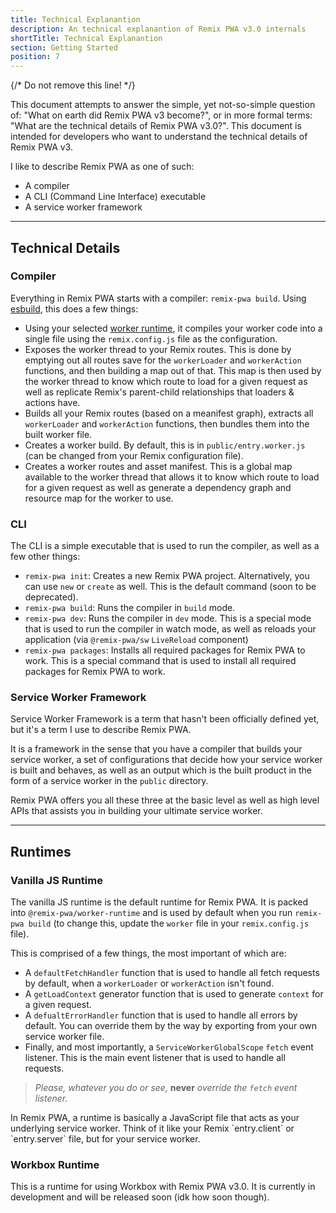 ```yaml
---
title: Technical Explanantion
description: An technical explanantion of Remix PWA v3.0 internals
shortTitle: Technical Explanantion
section: Getting Started
position: 7
---
```


{/* Do not remove this line! */}

This document attempts to answer the simple, yet not-so-simple question of: "What on earth did Remix PWA v3 become?", or in more formal terms:
"What are the technical details of Remix PWA v3.0?". This document is intended for developers who want to understand the technical details of Remix PWA v3. 

I like to describe Remix PWA as one of such:

- A compiler
- A CLI (Command Line Interface) executable
- A service worker framework

---

## Technical Details

### Compiler

Everything in Remix PWA starts with a compiler: `remix-pwa build`. Using [esbuild](https://esbuild.github.io/), this does a few things:

- Using your selected [worker runtime](#runtimes), it compiles your worker code into a single file using the `remix.config.js` file as the configuration.
- Exposes the worker thread to your Remix routes. This is done by emptying out all routes save for the `workerLoader` and `workerAction` functions, 
and then building a map out of that. This map is then used by the worker thread to know which route to load for a given request as well as replicate Remix's parent-child relationships
that loaders & actions have.
- Builds all your Remix routes (based on a meanifest graph), extracts all `workerLoader` and `workerAction` functions, then bundles them into the built worker file.
- Creates a worker build. By default, this is in `public/entry.worker.js` (can be changed from your Remix configuration file).
- Creates a worker routes and asset manifest. This is a global map available to the worker thread that allows it to know which route to load for a given request
as well as generate a dependency graph and resource map for the worker to use.

### CLI

The CLI is a simple executable that is used to run the compiler, as well as a few other things:

- `remix-pwa init`: Creates a new Remix PWA project. Alternatively, you can use `new` or `create` as well. This is the default command (soon to be deprecated).
- `remix-pwa build`: Runs the compiler in `build` mode.
- `remix-pwa dev`: Runs the compiler in `dev` mode. This is a special mode that is used to run the compiler in watch mode,
as well as reloads your application (via `@remix-pwa/sw` `LiveReload` component)
- `remix-pwa packages`: Installs all required packages for Remix PWA to work. This is a special command that is used to install all required packages for Remix PWA to work.

### Service Worker Framework

Service Worker Framework is a term that hasn't been officially defined yet, but it's a term I use to describe Remix PWA.

It is a framework in the sense that you have a compiler that builds your service worker, a set of configurations that decide how your service worker is built and behaves,
as well as an output which is the built product in the form of a service worker in the `public` directory.

Remix PWA offers you all these three at the basic level as well as high level APIs that assists you in building your ultimate service worker.

---

## Runtimes

### Vanilla JS Runtime

The vanilla JS runtime is the default runtime for Remix PWA. It is packed into `@remix-pwa/worker-runtime` and is used by default 
when you run `remix-pwa build` (to change this, update the `worker` file in your `remix.config.js` file). 

This is comprised of a few things, the most important of which are:

- A `defaultFetchHandler` function that is used to handle all fetch requests by default, when a `workerLoader` or `workerAction` isn't found. 
- A `getLoadContext` generator function that is used to generate `context` for a given request.
- A `defualtErrorHandler` function that is used to handle all errors by default. You can override them by the way by exporting from your own service worker file.
- Finally, and most importantly, a `ServiceWorkerGlobalScope` `fetch` event listener. This is the main event listener that is used to handle all requests.

> *Please, whatever you do or see,* **never** *override the `fetch` event listener.*

<Info>
In Remix PWA, a runtime is basically a JavaScript file that acts as your underlying service worker. Think of it like your Remix `entry.client` or
`entry.server` file, but for your service worker.
</Info>

### Workbox Runtime

This is a runtime for using Workbox with Remix PWA v3.0. It is currently in development and will be released soon (idk how soon though).
